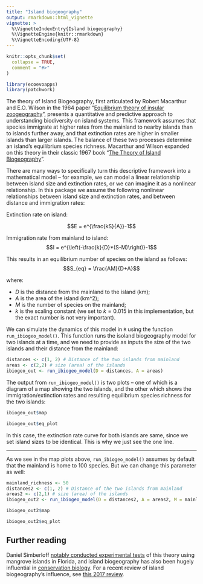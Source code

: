```yaml
---
title: "Island biogeography"
output: rmarkdown::html_vignette
vignette: >
  %\VignetteIndexEntry{Island biogeography}
  %\VignetteEngine{knitr::rmarkdown}
  %\VignetteEncoding{UTF-8}
---
```


```r
knitr::opts_chunk$set(
  collapse = TRUE,
  comment = "#>"
)
```

```r
library(ecoevoapps)
library(patchwork)
```

The theory of Island Biogeography, first articulated by Robert Macarthur and E.O. Wilson in the 1964 paper "[Equilibrium theory of insular zoogeography](https://onlinelibrary.wiley.com/doi/pdf/10.1111/j.1558-5646.1963.tb03295.x)", presents a quantitative and predictive approach to understanding biodiversity on island systems. This framework assumes that species immigrate at higher rates from the mainland to nearby islands  than to islands further away, and  that extinction rates are higher in smaller islands than larger islands. The balance of these two processes determine an island's equilibrium species richness. Macarthur and Wilson expanded on this theory in their classic 1967 book "[The Theory of Island Biogeography](https://en.wikipedia.org/wiki/The_Theory_of_Island_Biogeography)". 

There are many ways to specifically turn this descriptive framework into a mathematical model -- for example, we can model a linear relationship between island size and extinction rates, or we can imagine it as a nonlinear relationship. In this package we assume the following nonlinear relationships between island size and extinction rates, and between distance and immigration rates:

Extinction rate on island:

$$E = e^{\frac{kS}{A}}-1$$

Immigration rate from mainland to island:
$$I = e^{\left(-\frac{k}{D}*(S-M)\right)}-1$$


This results in an equilibrium number of species on the island as follows:  
$$S_{eq} = \frac{AM}{D+A}$$

where:

- $D$ is the distance from the mainland to the island (km);  
- $A$ is the area of the island (km^2);  
- $M$ is the number of species on the mainland;  
- $k$ is the scaling constant (we set to $k=0.015$ in this implementation, but the exact number is not very important).

We can simulate the dynamics of this model in `R` using the function `run_ibiogeo_model()`. This function runs the isoland biogeography model for two islands at a time, and we need to provide as inputs the size of the two islands and their distance from the mainland:

```r
distances <- c(1, 2) # Distance of the two islands from mainland
areas <- c(2,2) # size (area) of the islands
ibiogeo_out <- run_ibiogeo_model(D = distances, A = areas)
```

The output from `run_ibiogeo_model()` is two plots -- one of which is a diagram of a map showing the two islands, and the other which shows the immigration/extinction rates and resulting equilibrium species richness for the two islands:

```r
ibiogeo_out$map
```

```r
ibiogeo_out$eq_plot
```

In this case, the extinction rate curve for both islands are same, since we set island sizes to be identical. This is why we just see the one line. 

--------------

As we see in the map plots above, `run_ibiogeo_model()` assumes by default that the mainland is home to 100 species. But we can change this parameter as well:

```r
mainland_richness <- 50
distances2 <- c(1, 2) # Distance of the two islands from mainland
areas2 <- c(2,1) # size (area) of the islands
ibiogeo_out2 <- run_ibiogeo_model(D = distances2, A = areas2, M = mainland_richness)

ibiogeo_out2$map 

ibiogeo_out2$eq_plot
```

## Further reading


Daniel Simberloff [notably conducted experimental tests](https://esajournals.onlinelibrary.wiley.com/doi/abs/10.2307/1934856) of this theory using mangrove islands in Florida, and island biogeography has also been hugely influential in [conservation biology](https://www.jstor.org/stable/1742652). For a recent review of island biogeography's influence, see [this 2017 review](https://science.sciencemag.org/content/357/6354/eaam8326).
